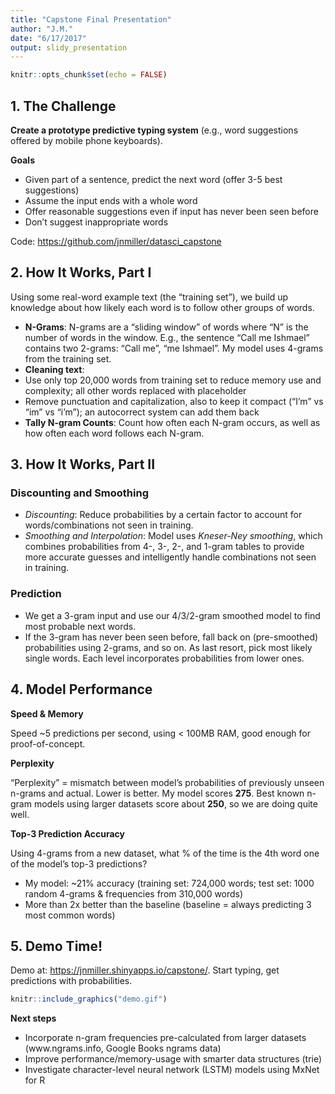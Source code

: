 ```yaml
---
title: "Capstone Final Presentation"
author: "J.M."
date: "6/17/2017"
output: slidy_presentation
---
```


```r
knitr::opts_chunk$set(echo = FALSE)
```

## 1. The Challenge

**Create a prototype predictive typing system** (e.g., word suggestions offered by mobile phone keyboards).

**Goals**

- Given part of a sentence, predict the next word (offer 3-5 best suggestions)
- Assume the input ends with a whole word
- Offer reasonable suggestions even if input has never been seen before
- Don't suggest inappropriate words

Code: <https://github.com/jnmiller/datasci_capstone>

## 2. How It Works, Part I

Using some real-word example text (the "training set"), we build up knowledge about how likely each word is to follow other groups of words.

- **N-Grams**: N-grams are a "sliding window" of words where "N" is the number of words in the window. E.g., the sentence "Call me Ishmael" contains two 2-grams: "Call me", "me Ishmael". My model uses 4-grams from the training set.
- **Cleaning text**:
 * Use only top 20,000 words from training set to reduce memory use and complexity; all other words replaced with placeholder
 * Remove punctuation and capitalization, also to keep it compact ("I'm" vs "im" vs "i'm"); an autocorrect system can add them back
- **Tally N-gram Counts**: Count how often each N-gram occurs, as well as how often each word follows each N-gram.

## 3. How It Works, Part II

### Discounting and Smoothing

- _Discounting_: Reduce probabilities by a certain factor to account for words/combinations not seen in training.
- _Smoothing and Interpolation_: Model uses _Kneser-Ney smoothing_, which combines probabilities from 4-, 3-, 2-, and 1-gram tables to provide more accurate guesses and intelligently handle combinations not seen in training.

### Prediction

- We get a 3-gram input and use our 4/3/2-gram smoothed model to find most probable next words.
- If the 3-gram has never been seen before, fall back on (pre-smoothed) probabilities using 2-grams, and so on. As last resort, pick most likely single words. Each level incorporates probabilities from lower ones.

## 4. Model Performance

**Speed & Memory**

Speed ~5 predictions per second, using < 100MB RAM, good enough for proof-of-concept.

**Perplexity**

"Perplexity" = mismatch between model's probabilities of previously unseen n-grams and actual. Lower is better. My model scores **275**. Best known n-gram models using larger datasets score about **250**, so we are doing quite well.

**Top-3 Prediction Accuracy**

Using 4-grams from a new dataset, what % of the time is the 4th word one of the model's top-3 predictions?

- My model: ~21% accuracy (training set: 724,000 words; test set: 1000 random 4-grams & frequencies from 310,000 words)
- More than 2x better than the baseline (baseline = always predicting 3 most common words)

## 5. Demo Time!

Demo at: <https://jnmiller.shinyapps.io/capstone/>. Start typing, get predictions with probabilities.

```r
knitr::include_graphics("demo.gif")
```

**Next steps**

- Incorporate n-gram frequencies pre-calculated from larger datasets (www.ngrams.info, Google Books ngrams data)
- Improve performance/memory-usage with smarter data structures (trie)
- Investigate character-level neural network (LSTM) models using MxNet for R